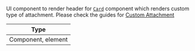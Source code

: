 UI component to render header for [`Card`](../../ui-components/card) component which renders custom type of attachment. Please check the guides for [Custom Attachment](../guides/custom-attachment)

| Type |
| - |
| Component, element |